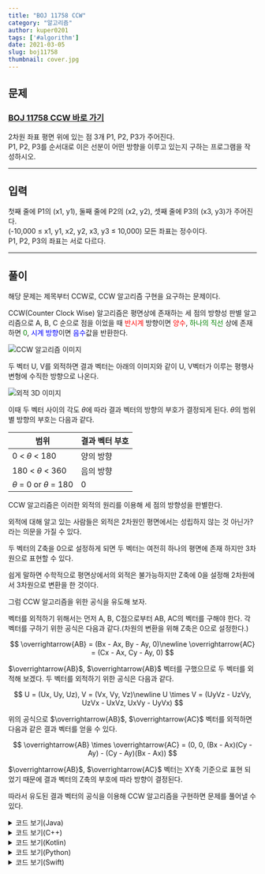 ---
title: "BOJ 11758 CCW"
category: "알고리즘"
author: kuper0201
tags: ['#algorithm']
date: 2021-03-05
slug: boj11758
thumbnail: cover.jpg
---


## 문제

### <a href="https://boj.kr/11758" target="_blank">BOJ 11758 CCW 바로 가기</a>

2차원 좌표 평면 위에 있는 점 3개 P1, P2, P3가 주어진다.<br/>
P1, P2, P3를 순서대로 이은 선분이 어떤 방향을 이루고 있는지 구하는 프로그램을 작성하시오.

---

## 입력

첫째 줄에 P1의 (x1, y1), 둘째 줄에 P2의 (x2, y2), 셋째 줄에 P3의 (x3, y3)가 주어진다.<br/>
(-10,000 ≤ x1, y1, x2, y2, x3, y3 ≤ 10,000) 모든 좌표는 정수이다.<br/>
P1, P2, P3의 좌표는 서로 다르다.

---

## 풀이

해당 문제는 제목부터 CCW로, CCW 알고리즘 구현을 요구하는 문제이다.

CCW(Counter Clock Wise) 알고리즘은 평면상에 존재하는 세 점의 방향성 판별 알고리즘으로 A, B, C 순으로 점을 이었을 때 <span style="color: red;">반시계</span> 방향이면 <span style="color: red;">양수</span>, <span style="color: green;">하나의 직선</span> 상에 존재하면 <span style="color: green;">0</span>, <span style="color: blue;">시계 방향</span>이면 <span style="color: blue;">음수</span>값을 반환한다.

![CCW 알고리즘 이미지](./images/ccw_image.png)

두 벡터 U, V를 외적하면 결과 벡터는 아래의 이미지와 같이 U, V벡터가 이루는 평행사변형에 수직한 방향으로 나온다.

![외적 3D 이미지]()

이때 두 벡터 사이의 각도 $\theta$에 따라 결과 벡터의 방향의 부호가 결정되게 된다. $\theta$의 범위별 방향의 부호는 다음과 같다.

| 범위 | 결과 벡터 부호 |
|---|---|
| 0 < $\theta$ < 180 | 양의 방향 |
| 180 < $\theta$ < 360 | 음의 방향 |
| $\theta$ = 0 or $\theta$ = 180 | 0 |

CCW 알고리즘은 이러한 외적의 원리를 이용해 세 점의 방향성을 판별한다.
 
외적에 대해 알고 있는 사람들은 외적은 2차원인 평면에서는 성립하지 않는 것 아닌가? 라는 의문을 가질 수 있다.
 
두 벡터의 Z축을 0으로 설정하게 되면 두 벡터는 여전히 하나의 평면에 존재 하지만 3차원으로 표현할 수 있다.

쉽게 말하면 수학적으로 평면상에서의 외적은 불가능하지만 Z축에 0을 설정해 2차원에서 3차원으로 변환을 한 것이다.

그럼 CCW 알고리즘을 위한 공식을 유도해 보자.

벡터를 외적하기 위해서는 먼저 A, B, C점으로부터 AB, AC의 벡터를 구해야 한다.
각 벡터를 구하기 위한 공식은 다음과 같다.(차원의 변환을 위해 Z축은 0으로 설정한다.)

$$
\overrightarrow{AB} = (Bx - Ax, By - Ay, 0)\newline
\overrightarrow{AC} = (Cx - Ax, Cy - Ay, 0)
$$

$\overrightarrow{AB}$, $\overrightarrow{AB}$ 벡터를 구했으므로 두 벡터를 외적해 보겠다.
두 벡터를 외적하기 위한 공식은 다음과 같다.

$$
U = (Ux, Uy, Uz), V = (Vx, Vy, Vz)\newline
U \times V = (UyVz - UzVy, UzVx - UxVz, UxVy - UyVx)
$$

위의 공식으로 $\overrightarrow{AB}$, $\overrightarrow{AC}$ 벡터를 외적하면 다음과 같은 결과 벡터를 얻을 수 있다.

$$
\overrightarrow{AB} \times \overrightarrow{AC} = (0, 0, (Bx - Ax)(Cy - Ay) - (Cy - Ay)(Bx - Ax))
$$

$\overrightarrow{AB}$, $\overrightarrow{AC}$ 벡터는 XY축 기준으로 표현 되었기 때문에 결과 벡터의 Z축의 부호에 따라 방향이 결정된다.

따라서 유도된 결과 벡터의 공식을 이용해 CCW 알고리즘을 구현하면 문제를 풀어낼 수 있다.

<details markdown="1">
<summary>코드 보기(Java)</summary>

```javascript
import java.io.*;

public class Main {
    // 하나의 점을 저장하기 위한 클래스
    static class Point {
        int x, y;

        public Point(int x, int y) {
            this.x = x;
            this.y = y;
        }
    }

    public static void main(String[] args) throws Exception {
        BufferedReader br = new BufferedReader(new InputStreamReader(System.in));

        // 3개의 점 저장 할 배열 생성
        Point[] points = new Point[3];

        // 점의 좌표를 입력받아 배열에 저장
        for(int i = 0; i < 3; i++) {
            String[] info = br.readLine().split(" ");
            points[i] = new Point(Integer.parseInt(info[0]), Integer.parseInt(info[1]));
        }
        
        // CCW 알고리즘을 통해 판별후 결과 출력
        int res = CCW(points[0], points[1], points[2]);
        if(res == 0) System.out.println("0");
        else if(res > 0) System.out.println("1");
        else System.out.println("-1");
    }

    // CCW 알고리즘 구현(음수 - 시계 방향, 0 - 한 직선, 양수 - 반시계 방향)
    static int CCW(Point p1, Point p2, Point p3) {
        int S = p1.x * p2.y + p2.x * p3.y + p3.x * p1.y;
        S -= p1.y * p2.x + p2.y * p3.x + p3.y * p1.x;

        return S;
    }
}
```
</details>

<details markdown="1">
<summary>코드 보기(C++)</summary>

```cpp
#include <iostream>

#define fastio ios_base::sync_with_stdio(false); cin.tie(nullptr); cout.tie(nullptr)
#define endl '\n'

using namespace std;
typedef pair<int, int> point;

// CCW 알고리즘 구현(음수 - 시계 방향, 0 - 한 직선, 양수 - 반시계 방향)
int CCW(point p1, point p2, point p3) {
    int S = p1.first * p2.second + p2.first * p3.second + p3.first * p1.second;
    S -= p1.second * p2.first + p2.second * p3.first + p3.second * p1.first;

    return S;
}

int main() {
    fastio;
    
    // 3개의 점 저장 할 배열 생성
    point points[3];
    
    // 점의 좌표를 입력받아 배열에 저장
    for(int i = 0; i < 3; i++) {
        int x, y;
        cin >> x >> y;
        points[i] = point(x, y);
    }
    
    // CCW 알고리즘을 통해 판별후 결과 출력
    int res = CCW(points[0], points[1], points[2]);
    if(res == 0) cout << "0" << endl;
    else if(res > 0) cout << "1" << endl;
    else cout << "-1" << endl;
    
    return 0;
}
```
</details>

<details markdown="1">
<summary>코드 보기(Kotlin)</summary>

```javascript
import java.util.*;

// 하나의 점을 저장하기 위한 클래스
class Point(x: Int, y: Int) {
    var x = x
    var y = y
}

// CCW 알고리즘 구현(음수 - 시계 방향, 0 - 한 직선, 양수 - 반시계 방향)
fun CCW(p1: Point, p2: Point, p3: Point): Int {
    var S = p1.x * p2.y + p2.x * p3.y + p3.x * p1.y
    S = S - (p1.y * p2.x + p2.y * p3.x + p3.y * p1.x)

    return S
}

fun main(args: Array<String>) {
    // 3개의 점 저장 할 배열 생성
    var points = ArrayList<Point>()
    
    // 점의 좌표를 입력받아 배열에 저장
    for (i in 0 until 3) {
        var info = readLine()!!.split(" ")
        points += Point(info[0].toInt(), info[1].toInt())
    }
    
    // CCW 알고리즘을 통해 판별후 결과 출력
    var res = CCW(points[0], points[1], points[2]);
    if (res == 0) {
        println("0")
    } else if (res > 0) {
        println("1")
    } else {
        println("-1")
    }
}
```
</details>

<details markdown="1">
<summary>코드 보기(Python)</summary>

```python
from sys import stdin

# 하나의 점을 저장하기 위한 클래스
class Point:
    def __init__(self, x, y):
        self.x = x
        self.y = y

# CCW 알고리즘 구현(음수 - 시계 방향, 0 - 한 직선, 양수 - 반시계 방향)
def CCW(p1, p2, p3):
    S = p1.x * p2.y + p2.x * p3.y + p3.x * p1.y
    S -= p1.y * p2.x + p2.y * p3.x + p3.y * p1.x

    return S

def main():
    # 3개의 점 저장 할 배열 생성
    points = []
    
    # 점의 좌표를 입력받아 배열에 저장
    for i in range(3):
        info = stdin.readline().split(' ')
        points.append(Point(int(info[0]), int(info[1])))
    
    # CCW 알고리즘을 통해 판별후 결과 출력
    res = CCW(points[0], points[1], points[2])
    if res == 0:
        print("0")
    elif res > 0:
        print("1")
    else:
        print("-1")
        
if __name__ == "__main__":
    main()
```
</details>

<details markdown="1">
<summary>코드 보기(Swift)</summary>

```cpp
import Foundation

// 하나의 점을 저장하기 위한 클래스
class Point {
    var x: Int
    var y: Int
    
    init(x: Int, y: Int) {
        self.x = x
        self.y = y
    }
}

// CCW 알고리즘 구현(음수 - 시계 방향, 0 - 한 직선, 양수 - 반시계 방향)
func CCW(p1: Point, p2: Point, p3: Point)-> Int {
    var S = p1.x * p2.y + p2.x * p3.y + p3.x * p1.y
    S = S - (p1.y * p2.x + p2.y * p3.x + p3.y * p1.x)

    return S
}

func main() {
    // 3개의 점 저장 할 배열 생성
    var points = Array<Point>()
    
    // 점의 좌표를 입력받아 배열에 저장
    for i in 0..<3 {
        var info = readLine()!.split(separator: " ")
        points.append(Point(x: Int(info[0])!, y: Int(info[1])!))
    }
    
    // CCW 알고리즘을 통해 판별후 결과 출력
    var res = CCW(p1: points[0], p2: points[1], p3: points[2]);
    if res == 0 {
        print("0")
    } else if res > 0 {
        print("1")
    } else {
        print("-1")
    }
}

main()
```
</details>